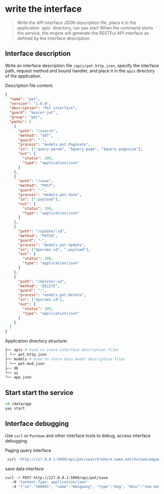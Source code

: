 # write the interface

<blockquote>
  Write the API interface JSON description file, place it in the application
  `apis` directory, run yao start When the command starts the service, the
  engine will generate the RESTFul API interface as defined by the interface
  description.
</blockquote>

## Interface description

Write an interface description file `/apis/pet.http.json`, specify the interface path, request method and bound handler, and place it in the `apis` directory of the application.

Description file content:

```json
{
  "name": "pet",
  "version": "1.0.0",
  "description": "Pet interface",
  "guard": "bearer-jwt",
  "group": "pet",
  "paths": [
    {
      "path": "/search",
      "method": "GET",
      "guard": "-",
      "process": "models.pet.Paginate",
      "in": [":query-param", "$query.page", "$query.pagesize"],
      "out": {
        "status": 200,
        "type": "application/json"
      }
    },
    {
      "path": "/save",
      "method": "POST",
      "guard": "-",
      "process": "models.pet.Save",
      "in": [":payload"],
      "out": {
        "status": 200,
        "type": "application/json"
      }
    },
    {
      "path": "/update/:id",
      "method": "PATCH",
      "guard": "-",
      "process": "models.pet.Update",
      "in": ["$params.id", ":payload"],
      "out": {
        "status": 200,
        "type": "application/json"
      }
    },
    {
      "path": "/delete/:id",
      "method": "DELETE",
      "guard": "-",
      "process": "models.pet.Delete",
      "in": ["$params.id"],
      "out": {
        "status": 200,
        "type": "application/json"
      }
    }
  ]
}
```

Application directory structure:

```bash
├── apis # Used to store interface description files
│ └── pet.http.json
├── models # Used to store data model description files
│ └── pet.mod.json
├── db
└── ui
└── app.json
```

## Start start the service

```bash
cd /data/app
yao start
```

## Interface debugging

Use `curl` or `Postman` and other interface tools to debug, access interface debugging.

Paging query interface

```bash
 curl 'http://127.0.0.1:5099/api/pet/search?where.name.match=Cookie&page=1&pagesize=1'
```

save data interface

```bash
curl -X POST http://127.0.0.1:5099/api/pet/save
   -H 'Content-Type: application/json'
   -d '{"sn":"300001", "name":"Wangwang", "type":"dog", "desc":"new member"}'
```

<Div style={{ display: "flex", justifyContent: "space-between" }}>
  <Link type="prev" title="Query" link="Base Features/Query"></Link>
  <Link type="next" title="Example" link="Base Features/Example"></Link>
</Div>
